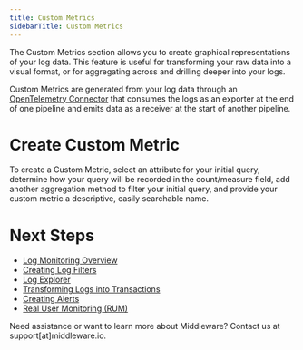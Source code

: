 ```yaml
---
title: Custom Metrics
sidebarTitle: Custom Metrics
---
```


The Custom Metrics section allows you to create graphical representations of your log data. This feature is useful for transforming your raw data into a visual format, or for aggregating across and drilling deeper into your logs.

Custom Metrics are generated from your log data through an [OpenTelemetry Connector](https://opentelemetry.io/docs/collector/configuration/#connectors) that consumes the logs as an exporter at the end of one pipeline and emits data as a receiver at the start of another pipeline.

# Create Custom Metric

To create a Custom Metric, select an attribute for your initial query, determine how your query will be recorded in the count/measure field, add another aggregation method to filter your initial query, and provide your custom metric a descriptive, easily searchable name.

# Next Steps

- [Log Monitoring Overview](https://docs.middleware.io/workflow/log-monitoring/overview)
- [Creating Log Filters](https://docs.middleware.io/workflow/log-monitoring/search-filter)
- [Log Explorer](https://docs.middleware.io/workflow/log-monitoring/log-explorer)
- [Transforming Logs into Transactions](https://docs.middleware.io/workflow/log-monitoring/transactions)
- [Creating Alerts](https://docs.middleware.io/workflow/alerting/setup-alert)
- [Real User Monitoring (RUM)](https://docs.middleware.io/rum/rum-overview)

<Note> Need assistance or want to learn more about Middleware? Contact us at support[at]middleware.io. </Note>